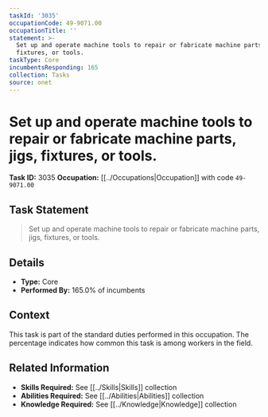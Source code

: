```yaml
---
taskId: '3035'
occupationCode: 49-9071.00
occupationTitle: ''
statement: >-
  Set up and operate machine tools to repair or fabricate machine parts, jigs,
  fixtures, or tools.
taskType: Core
incumbentsResponding: 165
collection: Tasks
source: onet
---
```

# Set up and operate machine tools to repair or fabricate machine parts, jigs, fixtures, or tools.

**Task ID:** 3035
**Occupation:** [[../Occupations|Occupation]] with code `49-9071.00`

## Task Statement

> Set up and operate machine tools to repair or fabricate machine parts, jigs, fixtures, or tools.

## Details

- **Type:** Core
- **Performed By:** 165.0% of incumbents

## Context

This task is part of the standard duties performed in this occupation. The percentage indicates how common this task is among workers in the field.

## Related Information

- **Skills Required:** See [[../Skills|Skills]] collection
- **Abilities Required:** See [[../Abilities|Abilities]] collection
- **Knowledge Required:** See [[../Knowledge|Knowledge]] collection
